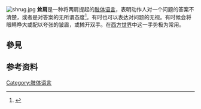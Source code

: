 {{expert|time=2019-03-31T11:44:01+00:00}}
[[File:shrug.jpg|thumb]]
'''耸肩'''是一种将两肩提起的[[肢体语言|肢体语言]]，表明动作人对一个问题的答案不清楚，或者是对答案的无所谓态度<ref name="dictionary.reference.com">{{cite web |url=http://dictionary.reference.com/browse/shrug |title=Shrug | Define Shrug at Dictionary.com |publisher=Dictionary.reference.com |date= |accessdate=2011-12-20 |archive-date=2016-03-04 |archive-url=https://web.archive.org/web/20160304091409/http://dictionary.reference.com/browse/shrug |dead-url=no }}</ref>。有时也可以表达对问题的无视。有时候会将眼睛睁大或配以夸张的皱眉，或摊开双手。在[[西方世界|西方世界]]中这一手势极为常用。
==參見==

==参考资料==
{{reflist}}

{{手势}}
[[Category:肢体语言|Category:肢体语言]]